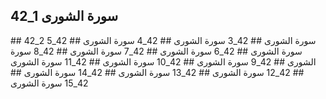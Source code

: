## 42_1 سورة الشورى
<YouTube videoId='yO4BneVACVc' opts={opts} />
## 42_2 سورة الشورى
<YouTube videoId='lE7H7MTueuQ' opts={opts} />
## 42_3 سورة الشورى
<YouTube videoId='h6XwG4Q2Gv0' opts={opts} />
## 42_4 سورة الشورى
<YouTube videoId='Dsaz4EDUbz8' opts={opts} />
## 42_5 سورة الشورى
<YouTube videoId='LP5w_hi9q_0' opts={opts} />
## 42_6 سورة الشورى
<YouTube videoId='nXnR_Xs6hf4' opts={opts} />
## 42_7 سورة الشورى
<YouTube videoId='-x-tb36OesA' opts={opts} />
## 42_8 سورة الشورى
<YouTube videoId='qYWMe7x8bzE' opts={opts} />
## 42_9 سورة الشورى
<YouTube videoId='nmyUAc79JRg' opts={opts} />
## 42_10 سورة الشورى
<YouTube videoId='ztWtxX0YRtA' opts={opts} />
## 42_11 سورة الشورى
<YouTube videoId='eouc98P7VpA' opts={opts} />
## 42_12 سورة الشورى
<YouTube videoId='kdx-ygBNu9k' opts={opts} />
## 42_13 سورة الشورى
<YouTube videoId='zsDAxYACFW0' opts={opts} />
## 42_14 سورة الشورى
<YouTube videoId='4tWH5Vjxmwk' opts={opts} />
## 42_15 سورة الشورى
<YouTube videoId='9T9Kwk6Ymws' opts={opts} />
